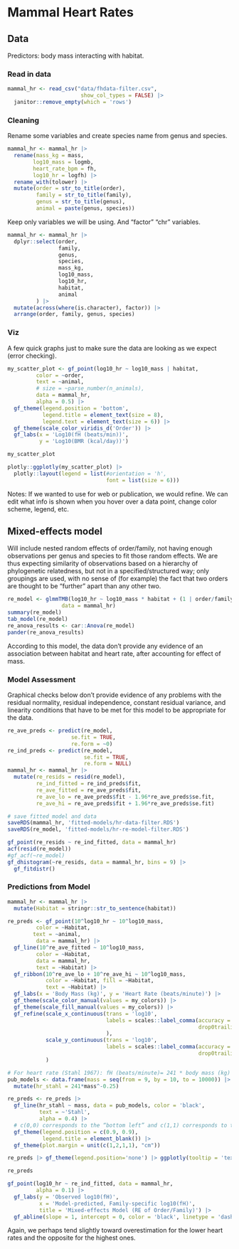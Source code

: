 # Mammal Heart Rates

## Data

Predictors: body mass interacting with habitat.


### Read in data 

```r
mammal_hr <- read_csv("data/fhdata-filter.csv",
                       show_col_types = FALSE) |>
  janitor::remove_empty(which = 'rows')
```

### Cleaning

Rename some variables and create species name from genus and species. 

```r
mammal_hr <- mammal_hr |>
  rename(mass_kg = mass,
        log10_mass = logmb,
        heart_rate_bpm = fh,
        log10_hr = logfh) |>
  rename_with(tolower) |>
  mutate(order = str_to_title(order),
         family = str_to_title(family),
         genus = str_to_title(genus),
         animal = paste(genus, species))
```

Keep only variables we will be using. And "factor" "chr" variables.

```r
mammal_hr <- mammal_hr |>
  dplyr::select(order,
                family,
                genus,
                species, 
                mass_kg,
                log10_mass,
                log10_hr,
                habitat,
                animal
         ) |>
  mutate(across(where(is.character), factor)) |>
  arrange(order, family, genus, species)
```

### Viz
A few quick graphs just to make sure the data are looking as we expect (error checking).


```r
my_scatter_plot <- gf_point(log10_hr ~ log10_mass | habitat,
         color = ~order,
         text = ~animal,
         # size = ~parse_number(n_animals),
         data = mammal_hr,
         alpha = 0.5) |>
  gf_theme(legend.position = 'bottom',
           legend.title = element_text(size = 8),
           legend.text = element_text(size = 6)) |>
  gf_theme(scale_color_viridis_d('Order')) |>
  gf_labs(x = 'Log10(fH (beats/min))',
          y = 'Log10(BMR (kcal/day))') 
```

```r
my_scatter_plot
```

```r
plotly::ggplotly(my_scatter_plot) |>
  plotly::layout(legend = list(#orientation = 'h',
                               font = list(size = 6)))
```

Notes: If we wanted to use for web or publication, we would refine. We can edit what info is shown when you hover over a data point, change color scheme, legend, etc.

## Mixed-effects model 

Will include nested random effects of order/family, not having enough observations per genus and species to fit those random effects. We are thus expecting similarity of observations based on a hierarchy of phylogenetic relatedness, but not in a specified/structured way; only groupings are used, with no sense of (for example) the fact that two orders are thought to be "further" apart than any other two.

```r
re_model <- glmmTMB(log10_hr ~ log10_mass * habitat + (1 | order/family),
                 data = mammal_hr)
summary(re_model)
tab_model(re_model) 
re_anova_results <- car::Anova(re_model)
pander(re_anova_results)
```

According to this model, the data don't provide any evidence of an association between habitat and heart rate, after accounting for effect of mass.

### Model Assessment

Graphical checks below don't provide evidence of any problems with the residual normality, residual independence, constant residual variance, and linearity conditions that have to be met for this model to be appropriate for the data.

```r
re_ave_preds <- predict(re_model, 
                    se.fit = TRUE,
                    re.form = ~0)
re_ind_preds <- predict(re_model,
                        se.fit = TRUE,
                        re.form = NULL)
mammal_hr <- mammal_hr |>
  mutate(re_resids = resid(re_model),
         re_ind_fitted = re_ind_preds$fit,
         re_ave_fitted = re_ave_preds$fit,
         re_ave_lo = re_ave_preds$fit - 1.96*re_ave_preds$se.fit,
         re_ave_hi = re_ave_preds$fit + 1.96*re_ave_preds$se.fit)

# save fitted model and data
saveRDS(mammal_hr, 'fitted-models/hr-data-filter.RDS')
saveRDS(re_model, 'fitted-models/hr-re-model-filter.RDS')

gf_point(re_resids ~ re_ind_fitted, data = mammal_hr)
acf(resid(re_model))
#gf_acf(~re_model)
gf_dhistogram(~re_resids, data = mammal_hr, bins = 9) |>
  gf_fitdistr()
```

### Predictions from Model


```r
mammal_hr <- mammal_hr |>
  mutate(Habitat = stringr::str_to_sentence(habitat))

re_preds <- gf_point(10^log10_hr ~ 10^log10_mass,
         color = ~Habitat,
        text = ~animal,
         data = mammal_hr) |> 
  gf_line(10^re_ave_fitted ~ 10^log10_mass,
         color = ~Habitat,
         data = mammal_hr,
         text = ~Habitat) |>
  gf_ribbon(10^re_ave_lo + 10^re_ave_hi ~ 10^log10_mass,
            color = ~Habitat, fill = ~Habitat, 
            text = ~Habitat) |> 
  gf_labs(x = 'Body Mass (kg)', y = 'Heart Rate (beats/minute)') |> 
  gf_theme(scale_color_manual(values = my_colors)) |>
  gf_theme(scale_fill_manual(values = my_colors)) |>
  gf_refine(scale_x_continuous(trans = 'log10',
                               labels = scales::label_comma(accuracy = 0.001,
                                                            drop0trailing = TRUE)
                               ),
            scale_y_continuous(trans = 'log10',
                               labels = scales::label_comma(accuracy = 0.001,
                                                            drop0trailing = TRUE))
            )

# For heart rate (Stahl 1967): fH (beats/minute)= 241 * body mass (kg) ^-0.25
pub_models <- data.frame(mass = seq(from = 9, by = 10, to = 10000)) |> # data.frame(mass = seq(from = 0.009, by = 0.1, to = 70000)) |>
  mutate(hr_stahl = 241*mass^-0.25)

re_preds <- re_preds |>
  gf_line(hr_stahl ~ mass, data = pub_models, color = 'black',
          text = ~'Stahl',
          alpha = 0.4) |>
  # c(0,0) corresponds to the “bottom left” and c(1,1) corresponds to the “top right” position
  gf_theme(legend.position = c(0.9, 0.9),
           legend.title = element_blank()) |>
  gf_theme(plot.margin = unit(c(1,2,1,1), "cm"))
```

```r
re_preds |> gf_theme(legend.position='none') |> ggplotly(tooltip = 'text')
```

```r
re_preds
```

```r
gf_point(log10_hr ~ re_ind_fitted, data = mammal_hr,
         alpha = 0.1) |>
  gf_labs(y = 'Observed log10(fH)',
          x = 'Model-predicted, Family-specific log10(fH)',
          title = 'Mixed-effects Model (RE of Order/Family)') |>
  gf_abline(slope = 1, intercept = 0, color = 'black', linetype = 'dashed')
```

Again, we perhaps tend slightly toward overestimation for the lower heart rates and the opposite for the highest ones.

